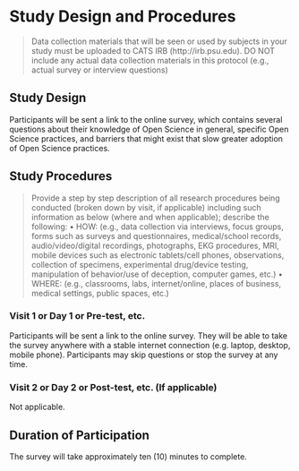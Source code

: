 #	Study Design and Procedures

> Data collection materials that will be seen or used by subjects in your study must be uploaded to CATS IRB (http://irb.psu.edu).   DO NOT include any actual data collection materials in this protocol (e.g., actual survey or interview questions)

## Study Design

Participants will be sent a link to the online survey, which contains several questions about their knowledge of Open Science in general, specific Open Science practices, and barriers that might exist that slow greater adoption of Open Science practices.  

## Study Procedures

> Provide a step by step description of all research procedures being conducted (broken down by visit, if applicable) including such information as below (where and when applicable); describe the following:
> •	HOW: (e.g., data collection via interviews, focus groups, forms such as surveys and questionnaires, medical/school records, audio/video/digital recordings, photographs, EKG procedures, MRI, mobile devices such as electronic tablets/cell phones, observations, collection of specimens, experimental drug/device testing, manipulation of behavior/use of deception, computer games, etc.)
> •	WHERE: (e.g., classrooms, labs, internet/online, places of business, medical settings, public spaces, etc.)

### Visit 1 or Day 1 or Pre-test, etc. 

Participants will be sent a link to the online survey. 
They will be able to take the survey anywhere with a stable internet connection (e.g. laptop, desktop, mobile phone).
Participants may skip questions or stop the survey at any time. 

###	Visit 2 or Day 2 or Post-test, etc. (If applicable)

Not applicable.

##	Duration of Participation

The survey will take approximately ten (10) minutes to complete. 